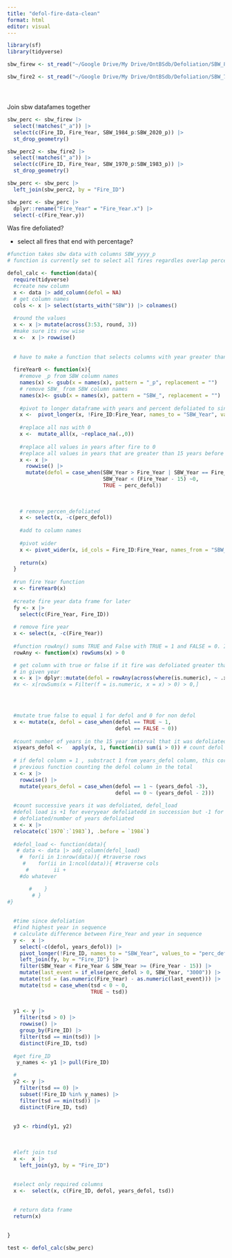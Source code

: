 ```yaml
---
title: "defol-fire-data-clean"
format: html
editor: visual
---
```


```r
library(sf)
library(tidyverse)

sbw_firew <- st_read("~/Google Drive/My Drive/OntBSdb/Defoliation/SBW_84to2020/ON_Fire_Perimeters_SBW_CR_84to2020_v0.shp")

sbw_fire2 <- st_read("~/Google Drive/My Drive/OntBSdb/Defoliation/SBW_70to83/ON_Fire_Perimeters_SBW_70to80_v0.shp")



```

# 

Join sbw datafames together

```r
sbw_perc <- sbw_firew |> 
  select(!matches("_a")) |> 
  select(c(Fire_ID, Fire_Year, SBW_1984_p:SBW_2020_p)) |> 
  st_drop_geometry()

sbw_perc2 <- sbw_fire2 |> 
  select(!matches("_a")) |> 
  select(c(Fire_ID, Fire_Year, SBW_1970_p:SBW_1983_p)) |> 
  st_drop_geometry()

sbw_perc <- sbw_perc |> 
  left_join(sbw_perc2, by = "Fire_ID") 

sbw_perc <- sbw_perc |> 
  dplyr::rename("Fire_Year" = "Fire_Year.x") |> 
  select(-c(Fire_Year.y))

```

Was fire defoliated?

-   select all fires that end with percentage?

```r
#function takes sbw data with columns SBW_yyyy_p
# function is currently set to select all fires regardles overlap percentage

defol_calc <- function(data){
  require(tidyverse)
  #create new column
  x <- data |> add_column(defol = NA)
  # get column names
  cols <- x |> select(starts_with("SBW")) |> colnames()
  
  #round the values
  x <- x |> mutate(across(3:53, round, 3))
  #make sure its row wise
  x <-  x |> rowwise()
  
  
  # have to make a function that selects columns with year greater than fire_year and sets them to 0
  
  fireYear0 <- function(x){
    #remove _p from SBW column names 
    names(x) <- gsub(x = names(x), pattern = "_p", replacement = "") 
    # remove SBW_ from SBW column names
    names(x)<- gsub(x = names(x), pattern = "SBW_", replacement = "")  
    
    #pivot to longer dataframe with years and percent defoliated to single        column 
    x <-  pivot_longer(x, !Fire_ID:Fire_Year, names_to = "SBW_Year", values_to = "perc_defol")
    
    #replace all nas with 0
    x <-  mutate_all(x, ~replace_na(.,0))
    
    #replace all values in years after fire to 0
    #replace all values in years that are greater than 15 years before fire
    x <- x |>
      rowwise() |> 
      mutate(defol = case_when(SBW_Year > Fire_Year | SBW_Year == Fire_Year ~ 0, 
                               SBW_Year < (Fire_Year - 15) ~0,
                               TRUE ~ perc_defol))
    
    
    
    # remove percen_defoliated
    x <- select(x, -c(perc_defol))
    
    #add to column names
    
    #pivot wider
    x <- pivot_wider(x, id_cols = Fire_ID:Fire_Year, names_from = "SBW_Year", values_from = "defol")
    
    return(x)
  }
  
  #run fire Year function
  x <- fireYear0(x)
  
  #create fire year data frame for later
  fy <- x |> 
    select(c(Fire_Year, Fire_ID))
   
  # remove fire year
  x <- select(x, -c(Fire_Year))
  
  #function rowAny() sums TRUE and False with TRUE = 1 and FALSE = 0. If there is any TRUE value, the sum will be greater than 0 and that is taken as TRUE
  rowAny <- function(x) rowSums(x) > 0

  # get column with true or false if it fire was defoliated greater than 25% 
  # in given year
  x <- x |> dplyr::mutate(defol = rowAny(across(where(is.numeric), ~ .x > 0)))
  #x <- x[rowSums(x = Filter(f = is.numeric, x = x) > 0) > 0,]



  
  #mutate true false to equal 1 for defol and 0 for non defol
  x <- mutate(x, defol = case_when(defol == TRUE ~ 1,
                                   defol == FALSE ~ 0))
  
  #count number of years in the 15 year interval that it was defoliated
  x$years_defol <-   apply(x, 1, function(i) sum(i > 0)) # count defol column 
  
  # if defol column = 1 , substract 1 from years_defol column, this corrects for the  
  # previous function counting the defol column in the total
  x <- x |> 
    rowwise() |> 
    mutate(years_defol = case_when(defol == 1 ~ (years_defol -3),
                                   defol == 0 ~ (years_defol - 2)))
    
  #count successive years it was defoliated, defol_load
  #defol load is +1 for everyyear defoliatedd in succession but -1 for non       
  # defoliated/number of years defoliated
  x <- x |> 
  relocate(c(`1970`:`1983`), .before = `1984`)
  
  #defol_load <- function(data){
   # data <- data |> add_column(defol_load) 
    #  for(i in 1:nrow(data)){ #traverse rows
     #    for(ii in 1:ncol(data)){ #traverse cols
      #        ii + 
    #do whatever

       #    }
        # }
#}
  
    
  #time since defoliation
  #find highest year in sequence
  # calculate difference between Fire_Year and year in sequence
  y <-  x |> 
    select(-c(defol, years_defol)) |> 
    pivot_longer(!Fire_ID, names_to = "SBW_Year", values_to = "perc_defol") |> 
    left_join(fy, by = "Fire_ID") |> 
    filter(SBW_Year < Fire_Year & SBW_Year >= (Fire_Year - 15)) |> 
    mutate(last_event = if_else(perc_defol > 0, SBW_Year, "3000")) |> 
    mutate(tsd = (as.numeric(Fire_Year) - as.numeric(last_event))) |> 
    mutate(tsd = case_when(tsd < 0 ~ 0,
                           TRUE ~ tsd)) 
  
  
  y1 <- y |> 
    filter(tsd > 0) |> 
    rowwise() |> 
    group_by(Fire_ID) |> 
    filter(tsd == min(tsd)) |> 
    distinct(Fire_ID, tsd) 
  
  #get fire_ID
   y_names <- y1 |> pull(Fire_ID)

  # 
  y2 <- y |> 
    filter(tsd == 0) |> 
    subset(!Fire_ID %in% y_names) |> 
    filter(tsd == min(tsd)) |> 
    distinct(Fire_ID, tsd) 
    
    
  y3 <- rbind(y1, y2)  
  
  
  
  #left join tsd
  x <-  x |> 
    left_join(y3, by = "Fire_ID")
    
    
  #select only required columns
  x <-  select(x, c(Fire_ID, defol, years_defol, tsd))

  
  # return data frame
  return(x)
  
  
}

test <- defol_calc(sbw_perc)



```
